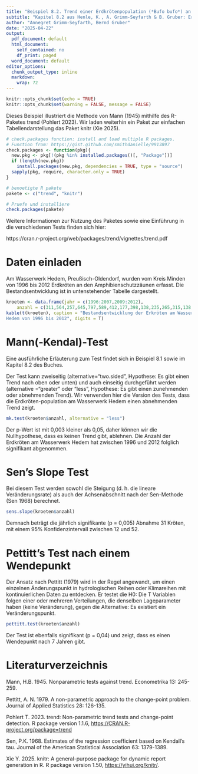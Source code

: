 ---
title: "Beispiel 8.2. Trend einer Erdkrötenpopulation (*Bufo bufo*) an einem Amphibienschutzzaun"
subtitle: "Kapitel 8.2 aus Henle, K., A. Grimm-Seyfarth & B. Gruber: Erfassung und Analyse von Tierpopulationen. Ulmer Verlag"
author: "Annegret Grimm-Seyfarth, Bernd Gruber"
date: "2025-04-22"
output:
  pdf_document: default
  html_document:
    self_contained: no
    df_print: paged
  word_document: default
editor_options:
  chunk_output_type: inline
  markdown:
    wrap: 72
---

```{r setup, include=FALSE}
knitr::opts_chunk$set(echo = TRUE)
knitr::opts_chunk$set(warning = FALSE, message = FALSE) 
```

Dieses Beispiel illustriert die Methode von Mann (1945) mithilfe des R-Paketes trend (Pohlert 2023). Wir laden weiterhin ein Paket zur einfachen Tabellendarstellung das Paket knitr (Xie 2025).

```{r}
# check.packages function: install and load multiple R packages.
# Function from: https://gist.github.com/smithdanielle/9913897
check.packages <- function(pkg){
  new.pkg <- pkg[!(pkg %in% installed.packages()[, "Package"])]
  if (length(new.pkg)) 
    install.packages(new.pkg, dependencies = TRUE, type = "source")
  sapply(pkg, require, character.only = TRUE)
}

# benoetigte R pakete
pakete <- c("trend", "knitr")

# Pruefe und installiere
check.packages(pakete)
```

Weitere Informationen zur Nutzung des Paketes sowie eine Einführung in die verschiedenen Tests finden sich hier:

https://cran.r-project.org/web/packages/trend/vignettes/trend.pdf

# Daten einladen
Am Wasserwerk Hedem, Preußisch-Oldendorf, wurden vom Kreis Minden von 1996 bis 2012 Erdkröten an den Amphibienschutzzäunen erfasst. Die Bestandsentwicklung ist in untenstehender Tabelle dargestellt.
```{r}
kroeten <- data.frame(jahr = c(1996:2007,2009:2012),
    anzahl = c(311,564,257,645,797,589,412,177,398,138,235,265,315,138,112,37))
kable(t(kroeten), caption = "Bestandsentwicklung der Erkröten am Wasserwerk 
Hedem von 1996 bis 2012", digits = T)
```

# Mann(-Kendal)-Test
Eine ausführliche Erläuterung zum Test findet sich in Beispiel 8.1 sowie im Kapitel 8.2 des Buches.

Der Test kann zweiseitig (alternative=“two.sided”, Hypothese: Es gibt einen Trend nach oben oder unten) und auch einseitig durchgeführt werden (alternative =“greater” oder “less”, Hypothese: Es gibt einen zunehmenden oder abnehmenden Trend). Wir verwenden hier die Version des Tests, dass die Erdkröten-population am Wasserwerk Hedem einen abnehmenden Trend zeigt.

```{r}
mk.test(kroeten$anzahl, alternative = "less")
```
Der p-Wert ist mit 0,003 kleiner als 0,05, daher können wir die Nullhypothese, dass es keinen Trend gibt, ablehnen. Die Anzahl der Erdkröten am
Wasserwerk Hedem hat zwischen 1996 und 2012 folglich signifikant abgenommen.

# Sen's Slope Test
Bei diesem Test werden sowohl die Steigung (d. h. die lineare Veränderungsrate) als auch der Achsenabschnitt nach der Sen-Methode (Sen 1968) berechnet.  
```{r}
sens.slope(kroeten$anzahl)
```
Demnach beträgt die jährlich signifikante (p = 0,005) Abnahme 31 Kröten, mit einem 95% Konfidenzintervall zwischen 12 und 52.

# Pettitt's Test nach einem Wendepunkt
Der Ansatz nach Pettitt (1979) wird in der Regel angewandt, um einen einzelnen Änderungspunkt in hydrologischen Reihen oder Klimareihen mit kontinuierlichen Daten zu entdecken. Er testet die H0: Die T Variablen folgen einer oder mehreren Verteilungen, die denselben Lageparameter haben (keine Veränderung), gegen die Alternative: Es existiert ein Veränderungspunkt.
```{r}
pettitt.test(kroeten$anzahl)
```
Der Test ist ebenfalls signifikant (p = 0,04) und zeigt, dass es einen Wendepunkt nach 7 Jahren gibt.

# Literaturverzeichnis
Mann, H.B. 1945. Nonparametric tests against trend. Econometrika 13: 245-259.

Pettitt, A. N. 1979. A non-parametric approach to the change-point problem. Journal of Applied Statistics 28: 126-135.

Pohlert T. 2023. trend: Non-parametric trend tests and change-point detection. R package version 1.1.6, <https://CRAN.R-project.org/package=trend>

Sen, P.K. 1968. Estimates of the regression coefficient based on Kendall’s tau. Journal of the American Statistical Association 63: 1379-1389.

Xie Y. 2025. knitr: A general-purpose package for dynamic report generation in R. R package version 1.50, <https://yihui.org/knitr/>.